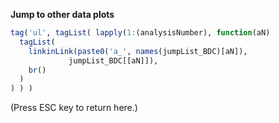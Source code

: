 **Jump to other data plots**

```r
tag('ul', tagList( lapply(1:(analysisNumber), function(aN)
  tagList(
    linkinLink(paste0('a_', names(jumpList_BDC)[aN]),
             jumpList_BDC[[aN]]),
    br()
  )
) ) ) 
```

(Press ESC key to return here.)

